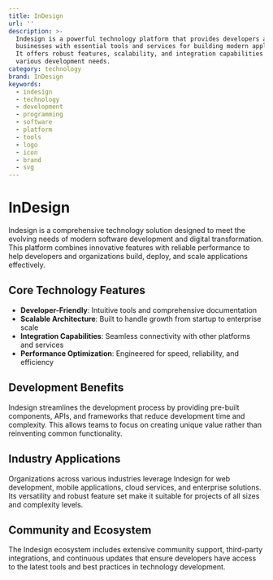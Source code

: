 ```yaml
---
title: InDesign
url: ''
description: >-
  Indesign is a powerful technology platform that provides developers and
  businesses with essential tools and services for building modern applications.
  It offers robust features, scalability, and integration capabilities for
  various development needs.
category: technology
brand: InDesign
keywords:
  - indesign
  - technology
  - development
  - programming
  - software
  - platform
  - tools
  - logo
  - icon
  - brand
  - svg
---
```


# InDesign

Indesign is a comprehensive technology solution designed to meet the evolving needs of modern software development and digital transformation. This platform combines innovative features with reliable performance to help developers and organizations build, deploy, and scale applications effectively.

## Core Technology Features

- **Developer-Friendly**: Intuitive tools and comprehensive documentation
- **Scalable Architecture**: Built to handle growth from startup to enterprise scale
- **Integration Capabilities**: Seamless connectivity with other platforms and services
- **Performance Optimization**: Engineered for speed, reliability, and efficiency

## Development Benefits

Indesign streamlines the development process by providing pre-built components, APIs, and frameworks that reduce development time and complexity. This allows teams to focus on creating unique value rather than reinventing common functionality.

## Industry Applications

Organizations across various industries leverage Indesign for web development, mobile applications, cloud services, and enterprise solutions. Its versatility and robust feature set make it suitable for projects of all sizes and complexity levels.

## Community and Ecosystem

The Indesign ecosystem includes extensive community support, third-party integrations, and continuous updates that ensure developers have access to the latest tools and best practices in technology development.
